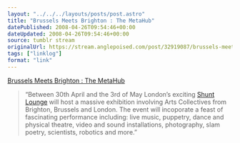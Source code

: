 ```yaml
---
layout: "../../../layouts/posts/post.astro"
title: "Brussels Meets Brighton : The MetaHub"
datePublished: 2008-04-26T09:54:46+00:00
dateUpdated: 2008-04-26T09:54:46+00:00
source: tumblr stream
originalUrl: https://stream.anglepoised.com/post/32919087/brussels-meets-brighton-the-metahub
tags: ["linklog"]
format: "link"
---
```


[Brussels Meets Brighton : The MetaHub][1]

> “Between 30th April and the 3rd of May London’s exciting [Shunt Lounge](http://www.shunt.co.uk/) will host a massive exhibition involving Arts Collectives from Brighton, Brussels and London. The event will incoporate a feast of fascinating performance including: live music, puppetry, dance and physical theatre, video and sound installations, photography, slam poetry, scientists, robotics and more.”

[1]: http://brusselsmeetsbrighton.org/
